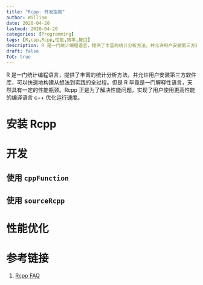 ```yaml
---
title: "Rcpp: 开发指南"
author: William
date: 2020-04-20
lastmod: 2020-04-20
categories: [Programming]
tags: [R,cpp,Rcpp,性能,效率,接口]
description: R 是一门统计编程语言，提供了丰富的统计分析方法，并允许用户安装第三方软件库，可以快速地构建从想法到实践的全过程。但是 R 毕竟是一门解释性语言，天然具有一定的性能瓶颈。Rcpp 正是为了解决性能问题，实现了用户使用更高性能的编译语言 c++ 优化运行速度。
draft: false
ToC: true
---
```




R 是一门统计编程语言，提供了丰富的统计分析方法，并允许用户安装第三方软件库，可以快速地构建从想法到实践的全过程。但是 R 毕竟是一门解释性语言，天然具有一定的性能瓶颈。Rcpp 正是为了解决性能问题，实现了用户使用更高性能的编译语言 c++ 优化运行速度。



# 安装 Rcpp

# 开发

## 使用 `cppFunction`



## 使用 `sourceRcpp`



# 性能优化



# 参考链接

1. [Rcpp FAQ]()
